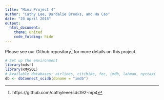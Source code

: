 ```yaml
---
title: "Mini Project 4"
author: "Cathy Lee, Dardalie Brooks, and Ha Cao"
date: "20 April 2018"
output: 
  html_document:
    theme: united
    code_folding: hide
---
```


Please see our Github repository[^github] for more details on this project.

```r
# Set up the environment
library(mdsr)
library(RMySQL)
# Available databases: airlines, citibike, fec, imdb, lahman, nyctaxi
db <- dbConnect_scidb(dbname = "imdb")
```

[^github]: https://github.com/cathyleee/sds192-mp4
